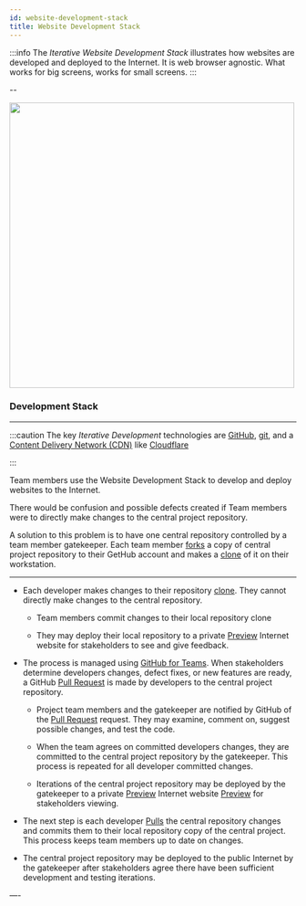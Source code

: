 ```yaml
---
id: website-development-stack
title: Website Development Stack
---
```


:::info
The *Iterative Website Development Stack* illustrates how websites are developed and deployed to the Internet. It is web browser agnostic. What works for big screens, works for small screens.
:::

--
<!--
![Developer Iterative Development Stack](/img/websitedev.png)
-->

<img src="/img/websitedev.png" width="500" />

### Development Stack

---

:::caution
The key *Iterative Development* technologies are  [GitHub](git-github#github), [git](git-github#git), and a [Content Delivery Network (CDN)](https://en.wikipedia.org/wiki/Content_delivery_network) like [Cloudflare](deploy/#cloudflare)

:::

Team members use the Website Development Stack to develop and deploy websites to the Internet. 

There would be confusion and possible defects created if Team members were to directly make changes to the central project repository.  

A solution to this problem is to have one central repository controlled by a team member gatekeeper. Each team member [forks](git-github#fork) a copy of central project repository to their GetHub account and makes a [clone](glossary#clone) of it on their workstation.

---


- Each developer makes changes to their repository [clone](glossary#clone). They cannot directly make changes to the central repository.

	- Team members commit changes to their local repository clone

	- They may deploy their local repository to a private [Preview](deploy#preview) Internet website for stakeholders to see and give feedback. 

- The process is managed using [GitHub for Teams](https://github.com/team). When stakeholders determine developers changes, defect fixes, or new features are ready, a GitHub [Pull Request](git-github#pull-request) is made by developers to the central project repository. 

	- Project team members and the gatekeeper are notified by GitHub of the [Pull Request](git-github#pull-request) request. They may examine, comment on, suggest possible changes, and test the code. 

	- When the team agrees on committed developers changes, they are committed to the central project repository by the gatekeeper. This process is repeated for all developer committed changes. 

	- Iterations of the central project repository may be deployed by the gatekeeper to a private [Preview](deploy#preview) Internet website [Preview](deploy#preview) for stakeholders viewing. 

- The next step is each developer [Pulls](git-github#pull) the central repository changes and commits them to their local repository copy of the central project. This process keeps team members up to date on changes.

- The central project repository may be deployed to the public Internet by the gatekeeper after stakeholders agree there have been sufficient development and testing iterations.

—-